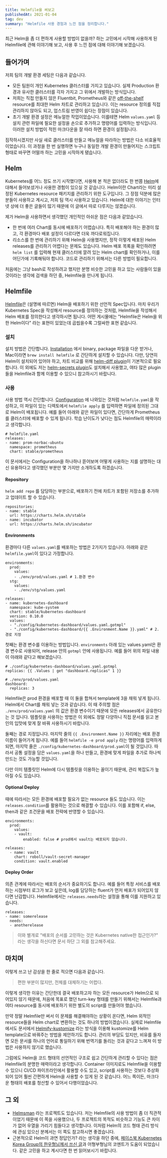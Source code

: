 ```yaml
---
title: Helmfile을 써보고
publishedAt: 2021-01-04
tag: dev
summary: "Helmfile 사용 경험과 느낀 점을 정리합니다."
---
```


최근 Helm을 좀 더 편하게 사용할 방법이 없을까? 하는 고민에서 시작해 사용하게 된 Helmfile에 관해 이야기해 보고, 사용 후 느낀 점에 대해 이야기해 보겠습니다.

## 들어가며

저희 팀의 개발 환경 세팅은 다음과 같습니다.

- 모든 팀원이 개인 Kubernetes 클러스터를 가지고 있습니다. 실제 Production 환경과 유사한 클러스터를 각자 가지고 그 위에서 개발하는 방식입니다.
- 저희는 직접 만들지 않은 Fluentbit, Prometheus와 같은 [off-the-shelf](https://www.quora.com/What-is-the-meaning-of-off-the-shelf-software) resource를 최대한 Helm 차트로 관리하고 있습니다. 이는 resource 정의를 직접 관리하지 않아도 되고, 업스트림 반영이 쉽다는 장점이 있습니다.
- 초기 개발 환경 설정은 메뉴얼한 작업이었습니다. 이를테면 Helm `values.yaml` 등 설치 관련 파일에 필요한 설정을 손으로 추가하고 명령어를 입력하는 방식입니다. 이러한 설치 방법이 적힌 마크다운을 잘 따라 하면 환경이 설정됩니다.

짐작하시겠지만 사실 새로 클러스터를 만들고 메뉴얼을 따라하는 방법은 다소 비효율적이었습니다. 이 과정을 한 번 실행하면 누구나 동일한 개발 환경이 만들어지는 스크립트 형태로 바꾸면 어떨까 하는 고민을 시작하게 됐습니다.

## Helm

Kubernetes를 어느 정도 쓰기 시작했다면, 사용해 본 적은 없더라도 한 번쯤 [Helm](https://Helm.sh)에 대해서 들어보셨거나 사용한 경험이 있으실 것 같습니다. Helm이란 Chart라는 미리 설정된 Kubernetes resource 패키지를 관리하기 위한 도구입니다. 그 장점 덕분에 많은 분들이 사용하고 계시고, 저희 팀 역시 사용하고 있습니다. Helm에 대한 이야기는 인터넷 상에 더 좋은 글들이 많기 때문에 이 글에서 따로 다루지는 않겠습니다.

제가 Helm을 사용하면서 생각했던 개인적인 아쉬운 점은 다음과 같았습니다.

- 한 번에 여러 Chart를 동시에 배포하기 어렵습니다. 특히 배포해야 하는 환경이 많고, 각 환경마다 배포 설정이 다르다면 더욱 까다로워집니다.
- 리소스를 한 번에 관리하기 위해 Helm을 사용했지만, 정작 이렇게 배포된 Helm releases를 관리하기 어렵다는 문제도 있습니다. Helm 배포 목록을 확인하려면 `helm list` 를 입력해 현재 클러스터에 깔려 있는 Helm chart를 확인하거나, 이를 어딘가에 기록해둬야 합니다. 코드로 관리하기 위해서는 다른 방법이 필요합니다.

처음에는 그냥 bash로 작성하려고 했지만 분명 비슷한 고민을 하고 있는 사람들이 있을 것이라는 생각에 검색을 하던 중, Helmfile을 만나게 됩니다.

## Helmfile

[Helmfile](https://github.com/helmfile/helmfile)은 (설명에 따르면) Helm을 배포하기 위한 선언적 Spec입니다. 마치 우리가 Kubernetes Spec을 작성해서 resource를 정의하는 것처럼, Helmfile을 작성해서 Helm 배포를 정의한다고 생각하시면 됩니다. 어떤 게시물에는 "Helmfile은 Helm을 위한 Helm이다" 라는 표현이 있었는데 곱씹을수록 그럴싸한 표현 같습니다.

### 설치

설치 방법은 간단합니다. [Installation](https://github.com/helmfile/helmfile#installation) 에서 binary, package 파일을 다운 받거나, Mac이라면 `brew install helmfile` 로 간단하게 설치할 수 있습니다. 다만, 당연히 Helm이 설치되어 있어야 하고, 차트 비교를 위해 [helm-diff plugin](https://github.com/databus23/helm-diff)이 기본적으로 필요합니다. 이 외에도 저는 [helm-secrets plugin](https://github.com/jkroepke/helm-secrets)도 설치해서 사용했고, 여타 많은 plugin들을 Helmfile과 함께 이용할 수 있으니 참고하시기 바랍니다.

### 사용

사용 방법 역시 간단합니다. [Configuration](https://helmfile.readthedocs.io/en/latest/#configuration) 에 나와있는 것처럼 `helmfile.yaml`을 작성하고, 이 파일이 있는 디렉토에서 `helmfile apply` 를 입력하면 파일에 정의된 그대로 Helm이 배포됩니다. 예를 들어 아래와 같은 파일이 있다면, 간단하게 Prometheus를 클러스터에 배포할 수 있게 됩니다. 학습 난이도가 낮다는 점도 Helmfile의 매력이라고 생각합니다.

```
# helmfile.yaml
releases:
- name: prom-norbac-ubuntu
  namespace: prometheus
  chart: stable/prometheus
```

이 문서에서는 Configuration을 하나하나 뜯어보며 어떻게 사용하는 지를 설명하는 대신 유용하다고 생각했던 부분만 몇 가지만 소개하도록 하겠습니다.

#### Repository

`helm add repo` 를 담당하는 부분으로, 배포하기 전에 차트가 포함된 저장소를 추가하고 업데이트 할 수 있습니다.

```
repositories:
- name: stable
  url: https://charts.helm.sh/stable
- name: incubator
  url: https://charts.helm.sh/incubator
```

#### Environments

환경마다 다른 `values.yaml`를 배포하는 방법은 2가지가 있습니다. 아래와 같은 `helmfile.yaml`이 있다고 가정합니다.

```
environments:
  prod:
    values:
    - ./env/prod/values.yaml # 1.환경 변수
  stg:
    values:
    - ./env/stg/values.yaml

releases:
- name: kubernetes-dashboard
  namespace: kube-system
  chart: stable/kubernetes-dashboard
  version: 0.10.0
  values:
  - "./config/kubernetes-dashboard/values.yaml.gotmpl"
  - "./config/kubernetes-dashboard/{{ .Environment.Name }}.yaml" # 2.경로 지정
```

첫째는 환경 변수를 이용하는 방법입니다. `environments` 아래 있는 values.yaml은 환경 변수로 사용되어, release 안의 `gotmpl` 안에 사용됩니다. 예를 들어 위의 파일 내용이 아래와 같다고 해보겠습니다.

```
# ./config/kubernetes-dashboard/values.yaml.gotmpl
replicas: {{ .Values | get "dashboard.replicas" 1 }}
```

```
# ./env/prod/values.yaml
dashboard:
  replicas: 3
```

Helmfile은 prod 환경을 배포할 때 이 둘을 합쳐서 template에 3을 채워 넣게 됩니다. Helm에서 Chart를 채워 넣는 것과 같습니다. 이 때 주의할 점은 `./env/prod/values.yaml` 의 값은 환경 변수이기 때문에 모든 releases에서 공유한다는 것 입니다. 템플릿을 사용하는 방법은 이 외에도 정말 다양하니 직접 문서를 읽고 본인의 입맛에 맞게 잘 바꿔 사용하시기 바랍니다.

둘째는 경로 지정입니다. 마지막 줄의 `{{ .Environment.Name }}` 자리에는 배포 환경 이름이 들어가게 됩니다. 예를 들어 `helmfile -e prod apply` 라는 명령어를 입력하게 되면, 마지막 줄은 `./config/kubernetes-dashboard/prod.yaml`이 될 것입니다. 따라서 공통 설정을 담은 `values.yaml`을 하나 만들고, 환경에 맞게 파일을 추가로 하나씩 만드는 것도 가능할 것입니다.

다만 이미 템플릿인 Helm에 다시 템플릿을 이용하는 꼴이기 때문에, 관리 복잡도가 높아질 수도 있습니다.

#### Optional Deploy

때에 따라서는 모든 환경에 배포할 필요가 없는 resource 들도 있습니다. 이는 `releases.condition`를 활용하는 것으로 해결할 수 있습니다. 이를 포함해 if, else, then과 같은 조건문을 배포 전략에 반영할 수 있습니다.

```
environments:
  prod:
    values:
    - vault:
        enabled: false # prod에서 vault는 배포되지 않습니다.

releases:
  - name: vault
    chart: roboll/vault-secret-manager
    condition: vault.enabled
```

#### Deploy Order

의존 관계에 따라서는 배포의 순서가 중요하기도 합니다. 예를 들어 특정 서비스를 배포하는 시점부터 로그가 보고 싶은데, log를 담당하는 fluent가 먼저 배포가 되어있지 않다면 난감합니다. Helmfile에서는 `releases.needs`라는 설정을 통해 이를 지원하고 있습니다.

```
releases:
- name: somerelease
  needs:
  - anotherelease
```

> 이와 별개로 "배포의 순서를 고민하는 것은 Kubernetes native한 접근인가?" 라는 생각을 하신다면 문서 하단 그 외를 참고해주세요.

## 마치며

이렇게 쓰고 난 감상을 한 줄로 적으면 다음과 같습니다.

> 편한 부분이 많지만, 전체를 대체하기는 어렵다.

이렇게 생각한 이유는 간단한데 결국 배포하고자 하는 모든 resource가 Helm으로 되어있지 않기 때문에, 처음에 목표로 했던 turn-key 형태를 만들기 위해서는 Helmfile과 여타 resource를 동시에 배포하기 위한 별도의 script를 만들어야 했습니다.

만약 정말 Helmfile만 써서 이 문제를 해결해야하는 상황이 온다면, Helm 외적인 resource들을 Helm chart로 변환하는 것도 하나의 방법이겠습니다. 실제로 Helmfile에서도 문서에서 [Helmify-kustomize](https://gist.github.com/mumoshu/f9d0bd98e0eb77f636f79fc2fb130690) 라는 방식을 이용해 kustomize를 Helm template으로 바꿔주는 방법을 제안하기도 합니다. 관리의 부담도 있지만, 비유를 들자면 모든 문서를 하나의 언어로 통일하기 위해 번역기를 돌리는 것과 같다고 느껴져 이 방법은 사용하지 않기로 했습니다.

그럼에도 Helm을 코드 형태의 선언적인 구조로 쉽고 간단하게 관리할 수 있다는 점은 Helmfile의 분명한 매력이라고 생각합니다. Container 이미지로도 Helmfile을 이용할 수 있으니 CI/CD 파이프라인에서 활용할 수도 있고, script를 사용하는 것보다 추상화되어 있어 훨씬 간편하게 Helm을 사용할 수 있게 된 것 같습니다. 어느 쪽이든, 마크다운 형태의 배포를 청산할 수 있어서 다행이었습니다.

## 그 외

- [Helmsman](https://github.com/Praqma/Helmsman) 라는 프로젝트도 있습니다. 저는 Helmfile의 사용 방법이 좀 더 직관적이었기 때문에 이 쪽을 사용했으나, 두 프로젝트의 목적도 비슷하고 기능도 큰 차이가 없어 우열을 가리기 힘들다고 생각합니다. 이처럼 Helm의 코드 형태 관리 방식에 관심 있으신 분께서는 이 쪽도 참고하시면 좋겠습니다.
- 근본적으로 Helm이 과연 정답인가? 라는 생각을 하던 중에, [페이스북 Kubernetes Korea Group의 한우형님께서 쓰신 글](https://www.facebook.com/groups/k8skr/permalink/2651428451805478/)과 어형부형님의 코멘트가 도움이 되었습니다. 같은 고민을 하고 계시다면 한 번 읽어보시기 바랍니다.
